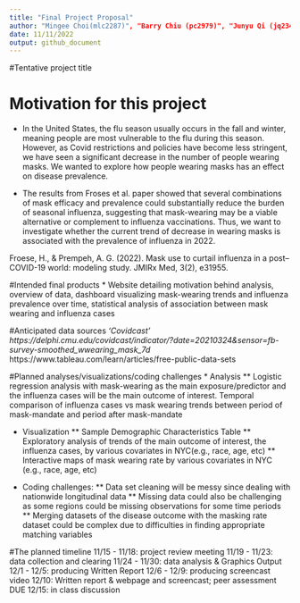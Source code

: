```yaml
---
title: "Final Project Proposal"
author: "Mingee Choi(mlc2287)", "Barry Chiu (pc2979)", "Junyu Qi (jq2342)", "Soungbin Yim (sy3019)", "Troy Zhou (zz2901)"
date: 11/11/2022
output: github_document
---
```


#Tentative project title

# Motivation for this project
* In the United States, the flu season usually occurs in the fall and winter, meaning people are most vulnerable to the flu during this season. However, as Covid restrictions and policies have become less stringent, we have seen a significant decrease in the number of people wearing masks. We wanted to explore how people wearing masks has an effect on disease prevalence.

* The results from Froses et al. paper showed that several combinations of mask efficacy and prevalence could substantially reduce the burden of seasonal influenza, suggesting that mask-wearing may be a viable alternative or complement to influenza vaccinations. Thus, we want to investigate whether the current trend of decrease in wearing masks is associated with the prevalence of influenza in 2022.  

Froese, H., & Prempeh, A. G. (2022). Mask use to curtail influenza in a post–COVID-19 world: modeling study. JMIRx Med, 3(2), e31955.

#Intended final products
* Website detailing motivation behind analysis, overview of data, dashboard visualizing mask-wearing trends and influenza prevalence over time, statistical analysis of association between mask wearing and influenza cases

#Anticipated data sources
*‘Covidcast’ https://delphi.cmu.edu/covidcast/indicator/?date=20210324&sensor=fb-survey-smoothed_wwearing_mask_7d
* https://www.tableau.com/learn/articles/free-public-data-sets


#Planned analyses/visualizations/coding challenges
* Analysis
** Logistic regression analysis with mask-wearing as the main exposure/predictor and the influenza cases will be the main outcome of interest.
Temporal comparison of influenza cases vs mask wearing trends between period of mask-mandate and period after mask-mandate

* Visualization
** Sample Demographic Characteristics Table
** Exploratory analysis of trends of the main outcome of interest, the influenza cases, by various covariates in NYC(e.g., race, age, etc) 
** Interactive maps of mask wearing rate by various covariates in NYC (e.g., race, age, etc) 

* Coding challenges:
** Data set cleaning will be messy since dealing with nationwide longitudinal data 
** Missing data could also be challenging as some regions could be missing observations for some time periods
** Merging datasets of the disease outcome with the masking rate dataset could be complex due to difficulties in finding appropriate matching variables 

#The planned timeline
11/15 - 11/18: project review meeting
11/19 - 11/23: data collection and clearing
11/24 - 11/30: data analysis & Graphics Output
12/1 - 12/5: producing Written Report
12/6 - 12/9: producing screencast video
12/10: Written report & webpage and screencast; peer assessment DUE
12/15: in class discussion


